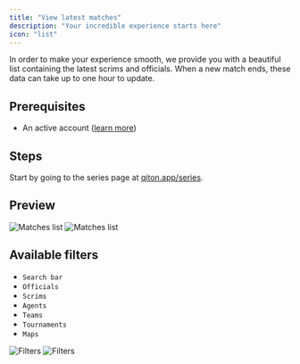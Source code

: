 ```yaml
---
title: "View latest matches"
description: "Your incredible experience starts here"
icon: "list"
---
```


In order to make your experience smooth, we provide you with a beautiful list containing the latest scrims and officials.
When a new match ends, these data can take up to one hour to update.

## Prerequisites

- An active account ([learn more](/get-started/setup))

## Steps

Start by going to the series page at [qiton.app/series](https://qiton.app/series).

## Preview

<Frame>
    <img
        className="block dark:hidden"
        src="./images/root/list.png"
        alt="Matches list"
    />
    <img
        className="hidden dark:block"
        src="./images/root/list.png"
        alt="Matches list"
    />
</Frame>

## Available filters

- `Search bar`
- `Officials`
- `Scrims`
- `Agents`
- `Teams`
- `Tournaments`
- `Maps`

<Frame>
    <img
        className="block dark:hidden"
        src="./images/root/filters.png"
        alt="Filters"
    />
    <img
        className="hidden dark:block"
        src="./images/root/filters.png"
        alt="Filters"
    />
</Frame>
